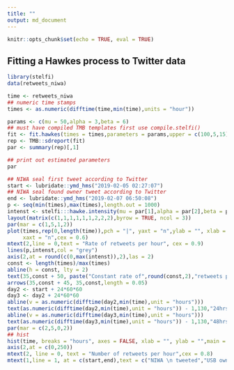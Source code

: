 ```yaml
---
title: ""
output: md_document
---
```


```r
knitr::opts_chunk$set(echo = TRUE, eval = TRUE)
```


## Fitting a Hawkes process to Twitter data

```r
library(stelfi)
data(retweets_niwa)
```

```r
time <- retweets_niwa
## numeric time stamps
times <- as.numeric(difftime(time,min(time),units = "hour"))
```

```r
params <- c(mu = 50,alpha = 3,beta = 6)
## must have compiled TMB templates first use compile.stelfi()
fit <- fit.hawkes(times = times,parameters = params,upper = c(100,5,15),lower = c(0,0,0))
rep <- TMB::sdreport(fit)
par <- summary(rep)[,1]
```

```r
## print out estimated parameters
par
```


```r
## NIWA seal first tweet according to Twitter
start <- lubridate::ymd_hms("2019-02-05 02:27:07")
## NIWA seal found owner tweet according to Twitter
end <- lubridate::ymd_hms("2019-02-07 06:50:08")
p <- seq(min(times),max(times),length.out = 1000)
intenst <- stelfi:::hawke.intensity(mu = par[1],alpha = par[2],beta = par[3],times = times, p = p)
layout(matrix(c(1,1,1,1,1,1,2,2,2),byrow = TRUE, ncol = 3))
par(mar = c(1,5,1,2))
plot(times,rep(0,length(time)),pch = "|", yaxt = "n",ylab = "", xlab = "", ylim = c(0,max(intenst)),
     xaxt = "n",cex = 0.6)
mtext(2,line = 0,text = "Rate of retweets per hour", cex = 0.9)
lines(p,intenst,col = "grey")
axis(2,at = round(c(0,max(intenst)),2),las = 2)
const <- length(times)/max(times)
abline(h = const, lty = 2)
text(35,const + 50, paste("Constant rate of",round(const,2),"retweets per hour"))
arrows(35,const + 45, 35,const,length = 0.05)
day2 <- start + 24*60*60
day3 <- day2 + 24*60*60
abline(v = as.numeric(difftime(day2,min(time),unit = "hours")))
text(as.numeric(difftime(day2,min(time),unit = "hours")) - 1,130,"24hrs since tweet",srt = 90)
abline(v = as.numeric(difftime(day3,min(time),unit = "hours")))
text(as.numeric(difftime(day3,min(time),unit = "hours")) - 1,130,"48hrs since tweet",srt = 90)
par(mar = c(2,5,0,2))
## hist
hist(time, breaks = "hours", axes = FALSE, xlab = "", ylab = "",main = "", col = "grey",border = "grey",freq = TRUE)
axis(2,at = c(0,250))
mtext(2, line = 0, text = "Number of retweets per hour",cex = 0.8)
mtext(1,line = 1, at = c(start,end),text = c("NIWA \n tweeted","USB owner \n found"),cex = 0.9)
```
